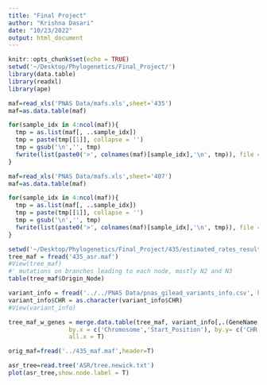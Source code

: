 ```yaml
---
title: "Final Project"
author: "Krishna Dasari"
date: "10/23/2022"
output: html_document
---
```


```r
knitr::opts_chunk$set(echo = TRUE)
setwd('~/Desktop/Phylogenetics/Final_Project/')
library(data.table)
library(readxl)
library(ape)
```


```r
maf=read_xls('PNAS Data/mafs.xls',sheet='435')
maf=as.data.table(maf)

for(sample_idx in 4:ncol(maf)){
  tmp = as.list(maf[, ..sample_idx])
  tmp = paste(tmp[[1]], collapse = '')
  tmp = gsub('\n','', tmp)
  fwrite(list(paste0('>', colnames(maf)[sample_idx],'\n', tmp)), file = '435/435_aln.fasta', append = T, quote = F)
}
```

```r
maf=read_xls('PNAS Data/mafs.xls',sheet='407')
maf=as.data.table(maf)
```
```r
for(sample_idx in 4:ncol(maf)){
  tmp = as.list(maf[, ..sample_idx])
  tmp = paste(tmp[[1]], collapse = '')
  tmp = gsub('\n','', tmp)
  fwrite(list(paste0('>', colnames(maf)[sample_idx],'\n', tmp)), file = '407/407_aln.fasta', append = T, quote = F)
}
```

```r
setwd('~/Desktop/Phylogenetics/Final_Project/435/estimated_rates_results/')
tree_maf = fread('435_asr.maf')
#View(tree_maf)
#' mutations on branches leading to each node, mostly N2 and N3
table(tree_maf$Origin_Node)

variant_info = fread('../../PNAS Data/pnas_gilead_variants_info.csv', header = T, skip = 2)
variant_info$CHR = as.character(variant_info$CHR)
#View(variant_info)

tree_maf_w_genes = merge.data.table(tree_maf, variant_info[,.(GeneName,CHR,POS)], 
                 by.x = c('Chromosome','Start_Position'), by.y= c('CHR','POS'), 
                 all.x = T)

orig_maf=fread('../435_maf.maf',header=T)

asr_tree=read.tree('ASR/tree.newick.txt')
plot(asr_tree,show.node.label = T)
```

